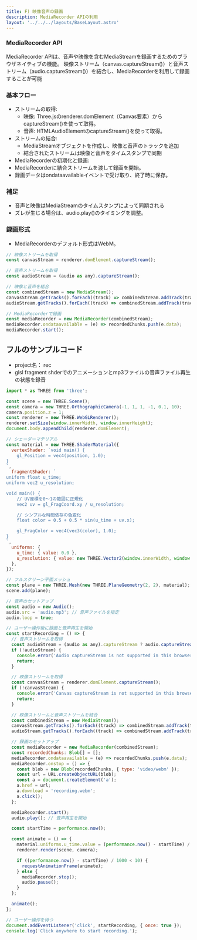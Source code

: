 ```yaml
---
title: F) 映像音声の録画
description: MediaRecorder APIの利用
layout: '../../../layouts/BaseLayout.astro'
---
```

 <style>{`
        .sl-markdown-content   div.ec-line {
            margin-top: 0 !important;
        }
        .sl-markdown-content  {
           font-size:15px;
        }
        .sl-markdown-content h1 {
           font-size:  27px;
           text-decoration: underline;
           font-weight: bold
        }
        .sl-markdown-content h2 {
           font-weight: normal;
           text-decoration: underline;
           font-size:25px;
        }
        .sl-markdown-content h3 {
           font-size:20px;
           font-weight: normal;
           font-style: italic;
           text-decoration: underline;
        }
        .sl-markdown-content h4 {
           font-size:15px;
           font-weight: normal;
           font-style: italic;           
           text-decoration: underline;
        }
        .sl-markdown-content h5 {
           font-size:12px;
           font-weight: bold;
           font-style: italic;           
           text-decoration: underline;
        }
        .sl-markdown-content th {
           font-size:12px;
        }
        .sl-markdown-content td {
           font-size:12px;
        }
        
 `}</style>


<TimeStamp fileUrl={import.meta.url} />


### MediaRecorder API
MediaRecorder APIは、音声や映像を含むMediaStreamを録画するためのブラウザネイティブの機能。
映像ストリーム（canvas.captureStream()）と音声ストリーム（audio.captureStream()）を結合し、MediaRecorderを利用して録画することが可能


### 基本フロー
- ストリームの取得:
  - 映像: Three.jsのrenderer.domElement（Canvas要素）からcaptureStream()を使って取得。
  - 音声: HTMLAudioElementのcaptureStream()を使って取得。
- ストリームの結合:
  - MediaStreamオブジェクトを作成し、映像と音声のトラックを追加
  - 結合されたストリームは映像と音声をタイムスタンプで同期
- MediaRecorderの初期化と録画:
- MediaRecorderに結合ストリームを渡して録画を開始。
- 録画データはondataavailableイベントで受け取り、終了時に保存。

### 補足
- 音声と映像はMediaStreamのタイムスタンプによって同期される
- ズレが生じる場合は、audio.play()のタイミングを調整。

### 録画形式
- MediaRecorderのデフォルト形式はWebM。

```javascript
// 映像ストリームを取得
const canvasStream = renderer.domElement.captureStream();

// 音声ストリームを取得
const audioStream = (audio as any).captureStream();

// 映像と音声を結合
const combinedStream = new MediaStream();
canvasStream.getTracks().forEach((track) => combinedStream.addTrack(track));
audioStream.getTracks().forEach((track) => combinedStream.addTrack(track));

// MediaRecorderで録画
const mediaRecorder = new MediaRecorder(combinedStream);
mediaRecorder.ondataavailable = (e) => recordedChunks.push(e.data);
mediaRecorder.start();
```

## フルのサンプルコード
- project名： rec
- glsl fragment shderでのアニメーションとmp3ファイルの音声ファイル再生の状態を録音


```javascript
import * as THREE from 'three';

const scene = new THREE.Scene();
const camera = new THREE.OrthographicCamera(-1, 1, 1, -1, 0.1, 10);
camera.position.z = 1;
const renderer = new THREE.WebGLRenderer();
renderer.setSize(window.innerWidth, window.innerHeight);
document.body.appendChild(renderer.domElement);

// シェーダーマテリアル
const material = new THREE.ShaderMaterial({
  vertexShader: `void main() {
    gl_Position = vec4(position, 1.0);
}
`,
  fragmentShader: `
uniform float u_time;
uniform vec2 u_resolution;

void main() {
    // UV座標を0〜1の範囲に正規化
    vec2 uv = gl_FragCoord.xy / u_resolution;

    // シンプルな時間依存の色変化
    float color = 0.5 + 0.5 * sin(u_time + uv.x);

    gl_FragColor = vec4(vec3(color), 1.0);
}
`,
  uniforms: {
    u_time: { value: 0.0 },
    u_resolution: { value: new THREE.Vector2(window.innerWidth, window.innerHeight) },
  },
});

// フルスクリーン平面メッシュ
const plane = new THREE.Mesh(new THREE.PlaneGeometry(2, 2), material);
scene.add(plane);

// 音声のセットアップ
const audio = new Audio();
audio.src = 'audio.mp3'; // 音声ファイルを指定
audio.loop = true;

// ユーザー操作後に録画と音声再生を開始
const startRecording = () => {
  // 音声ストリームを取得
  const audioStream = (audio as any).captureStream ? audio.captureStream() : null;
  if (!audioStream) {
    console.error('Audio captureStream is not supported in this browser.');
    return;
  }

  // 映像ストリームを取得
  const canvasStream = renderer.domElement.captureStream();
  if (!canvasStream) {
    console.error('Canvas captureStream is not supported in this browser.');
    return;
  }

  // 映像ストリームと音声ストリームを結合
  const combinedStream = new MediaStream();
  canvasStream.getTracks().forEach((track) => combinedStream.addTrack(track));
  audioStream.getTracks().forEach((track) => combinedStream.addTrack(track));

  // 録画のセットアップ
  const mediaRecorder = new MediaRecorder(combinedStream);
  const recordedChunks: Blob[] = [];
  mediaRecorder.ondataavailable = (e) => recordedChunks.push(e.data);
  mediaRecorder.onstop = () => {
    const blob = new Blob(recordedChunks, { type: 'video/webm' });
    const url = URL.createObjectURL(blob);
    const a = document.createElement('a');
    a.href = url;
    a.download = 'recording.webm';
    a.click();
  };

  mediaRecorder.start();
  audio.play(); // 音声再生を開始

  const startTime = performance.now();

  const animate = () => {
    material.uniforms.u_time.value = (performance.now() - startTime) / 1000;
    renderer.render(scene, camera);

    if ((performance.now() - startTime) / 1000 < 10) {
      requestAnimationFrame(animate);
    } else {
      mediaRecorder.stop();
      audio.pause();
    }
  };

  animate();
};

// ユーザー操作を待つ
document.addEventListener('click', startRecording, { once: true });
console.log('Click anywhere to start recording.');
```
